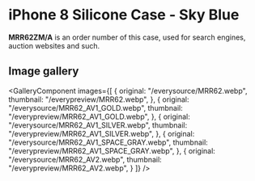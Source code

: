 
# iPhone 8 Silicone Case - Sky Blue

<Callout type='info' emoji='👉🏻'>**MRR62ZM/A** is an order number of this case, used for search engines, auction websites and such.</Callout>

## Image gallery

<GalleryComponent
    images={[
      {
        original: "/everysource/MRR62.webp",
        thumbnail: "/everypreview/MRR62.webp",
      },
      {
        original: "/everysource/MRR62_AV1_GOLD.webp",
        thumbnail: "/everypreview/MRR62_AV1_GOLD.webp",
      },
      {
        original: "/everysource/MRR62_AV1_SILVER.webp",
        thumbnail: "/everypreview/MRR62_AV1_SILVER.webp",
      },
      {
        original: "/everysource/MRR62_AV1_SPACE_GRAY.webp",
        thumbnail: "/everypreview/MRR62_AV1_SPACE_GRAY.webp",
      },
      {
        original: "/everysource/MRR62_AV2.webp",
        thumbnail: "/everypreview/MRR62_AV2.webp",
      }
    ]}
  />
